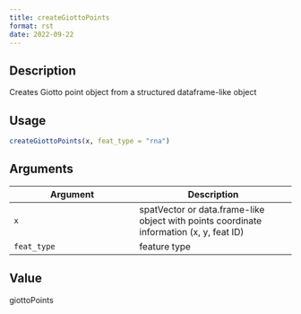```yaml
--- 
title: createGiottoPoints 
format: rst 
date: 2022-09-22 
--- 
```


## Description

Creates Giotto point object from a structured dataframe-like object


## Usage

```r
createGiottoPoints(x, feat_type = "rna")
```


## Arguments

Argument      |Description
------------- |----------------
`x`     |     spatVector or data.frame-like object with points coordinate information (x, y, feat ID)
`feat_type`     |     feature type


## Value

giottoPoints


